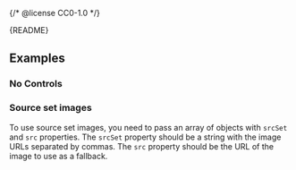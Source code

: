{/* @license CC0-1.0 */}


<Meta of={ImageSliderStories} />

<StatusBadge reason="Needs work optimizing rendering" />

<Markdown>{README}</Markdown>

<Primary />

<Controls />

## Examples

### No Controls

<Canvas of={ImageSliderStories.NoControls} />

### Source set images

To use source set images, you need to pass an array of objects with `srcSet` and `src` properties. The `srcSet` property should be a string with the image URLs separated by commas. The `src` property should be the URL of the image to use as a fallback.

<Canvas of={ImageSliderStories.SourceSetImages} />
